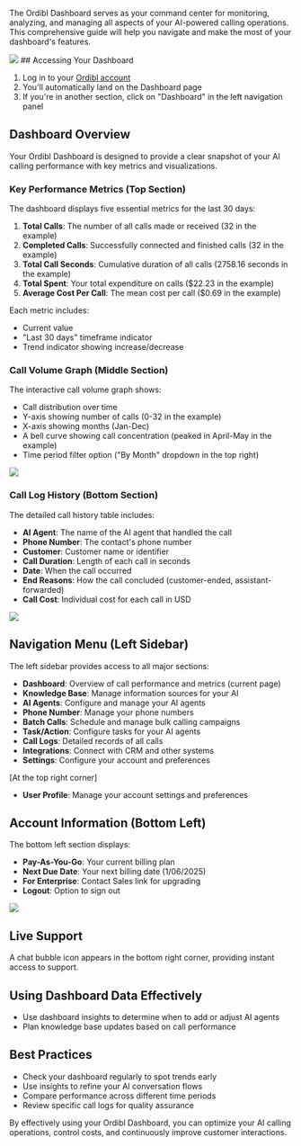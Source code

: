 The Ordibl Dashboard serves as your command center for monitoring, analyzing, and managing all aspects of your AI-powered calling operations. This comprehensive guide will help you navigate and make the most of your dashboard's features.

<Frame>
  <img src="/images/main-dashboard.png" />
</Frame>
## Accessing Your Dashboard

1. Log in to your [Ordibl account](https://app.ordibl.ai)
2. You'll automatically land on the Dashboard page
3. If you're in another section, click on "Dashboard" in the left navigation panel

## Dashboard Overview

Your Ordibl Dashboard is designed to provide a clear snapshot of your AI calling performance with key metrics and visualizations.

### Key Performance Metrics (Top Section)

The dashboard displays five essential metrics for the last 30 days:

1. **Total Calls**: The number of all calls made or received (32 in the example)
2. **Completed Calls**: Successfully connected and finished calls (32 in the example)
3. **Total Call Seconds**: Cumulative duration of all calls (2758.16 seconds in the example)
4. **Total Spent**: Your total expenditure on calls ($22.23 in the example)
5. **Average Cost Per Call**: The mean cost per call ($0.69 in the example)

Each metric includes:
- Current value
- "Last 30 days" timeframe indicator
- Trend indicator showing increase/decrease

### Call Volume Graph (Middle Section)

The interactive call volume graph shows:
- Call distribution over time
- Y-axis showing number of calls (0-32 in the example)
- X-axis showing months (Jan-Dec)
- A bell curve showing call concentration (peaked in April-May in the example)
- Time period filter option ("By Month" dropdown in the top right)

<Frame>
  <img src="/images/dashboard-1.png" />
</Frame>

### Call Log History (Bottom Section)

The detailed call history table includes:
- **AI Agent**: The name of the AI agent that handled the call
- **Phone Number**: The contact's phone number
- **Customer**: Customer name or identifier
- **Call Duration**: Length of each call in seconds
- **Date**: When the call occurred
- **End Reasons**: How the call concluded (customer-ended, assistant-forwarded)
- **Call Cost**: Individual cost for each call in USD
<Frame>
  <img src="/images/dashboard-2.png" />
</Frame>

## Navigation Menu (Left Sidebar)

The left sidebar provides access to all major sections:

- **Dashboard**: Overview of call performance and metrics (current page)
- **Knowledge Base**: Manage information sources for your AI
- **AI Agents**: Configure and manage your AI agents
- **Phone Number**: Manage your phone numbers
- **Batch Calls**: Schedule and manage bulk calling campaigns
- **Task/Action**: Configure tasks for your AI agents
- **Call Logs**: Detailed records of all calls
- **Integrations**: Connect with CRM and other systems
- **Settings**: Configure your account and preferences<br />

[At the top right corner]
- **User Profile**: Manage your account settings and preferences

## Account Information (Bottom Left)

The bottom left section displays:
- **Pay-As-You-Go**: Your current billing plan
- **Next Due Date**: Your next billing date (1/06/2025)
- **For Enterprise**: Contact Sales link for upgrading
- **Logout**: Option to sign out
<Frame>
  <img src="/images/dashboard-3.png" />
</Frame>

## Live Support

A chat bubble icon appears in the bottom right corner, providing instant access to support.

## Using Dashboard Data Effectively

- Use dashboard insights to determine when to add or adjust AI agents
- Plan knowledge base updates based on call performance


## Best Practices

- Check your dashboard regularly to spot trends early
- Use insights to refine your AI conversation flows
- Compare performance across different time periods
- Review specific call logs for quality assurance

By effectively using your Ordibl Dashboard, you can optimize your AI calling operations, control costs, and continuously improve customer interactions.